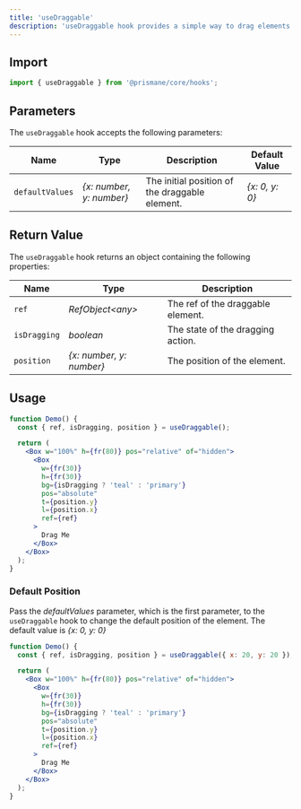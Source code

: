 ---
title: 'useDraggable'
description: 'useDraggable hook provides a simple way to drag elements.'
---

## Import

```js
import { useDraggable } from '@prismane/core/hooks';
```

## Parameters

The `useDraggable` hook accepts the following parameters:

| Name            | Type                      | Description                                    | Default Value   |
| --------------- | ------------------------- | ---------------------------------------------- | --------------- |
| `defaultValues` | _\{x: number, y: number}_ | The initial position of the draggable element. | _\{x: 0, y: 0}_ |

## Return Value

The `useDraggable` hook returns an object containing the following properties:

| Name         | Type                      | Description                       |
| ------------ | ------------------------- | --------------------------------- |
| `ref`        | _RefObject\<any>_         | The ref of the draggable element. |
| `isDragging` | _boolean_                 | The state of the dragging action. |
| `position`   | _\{x: number, y: number}_ | The position of the element.      |

## Usage

```jsx preview
function Demo() {
  const { ref, isDragging, position } = useDraggable();

  return (
    <Box w="100%" h={fr(80)} pos="relative" of="hidden">
      <Box
        w={fr(30)}
        h={fr(30)}
        bg={isDragging ? 'teal' : 'primary'}
        pos="absolute"
        t={position.y}
        l={position.x}
        ref={ref}
      >
        Drag Me
      </Box>
    </Box>
  );
}
```

### Default Position

Pass the _defaultValues_ parameter, which is the first parameter, to the `useDraggable` hook to change the default position of the element. The default value is _\{x: 0, y: 0}_

```jsx preview
function Demo() {
  const { ref, isDragging, position } = useDraggable({ x: 20, y: 20 });

  return (
    <Box w="100%" h={fr(80)} pos="relative" of="hidden">
      <Box
        w={fr(30)}
        h={fr(30)}
        bg={isDragging ? 'teal' : 'primary'}
        pos="absolute"
        t={position.y}
        l={position.x}
        ref={ref}
      >
        Drag Me
      </Box>
    </Box>
  );
}
```
